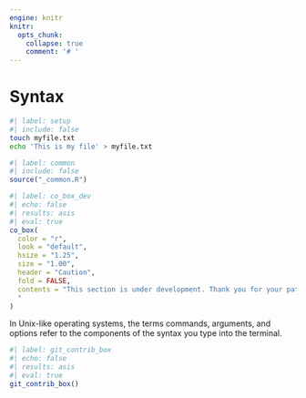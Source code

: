 ```yaml
---
engine: knitr
knitr:
  opts_chunk: 
    collapse: true
    comment: '# '
---
```


# Syntax {.unnumbered}

```bash
#| label: setup
#| include: false
touch myfile.txt
echo 'This is my file' > myfile.txt
```

```r
#| label: common
#| include: false
source("_common.R")
```

```r
#| label: co_box_dev
#| echo: false
#| results: asis
#| eval: true
co_box(
  color = "r",
  look = "default", 
  hsize = "1.25", 
  size = "1.00", 
  header = "Caution", 
  fold = FALSE,
  contents = "This section is under development. Thank you for your patience.
  "
)
```

In Unix-like operating systems, the terms commands, arguments, and options refer to the components of the syntax you type into the terminal.


```r
#| label: git_contrib_box
#| echo: false
#| results: asis
#| eval: true
git_contrib_box()
```